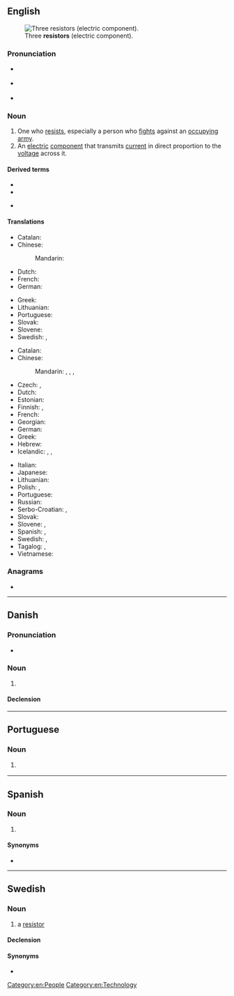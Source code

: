 ==English==
[[File:3_Resistors.jpg|thumb|Three '''resistors''' (electric component).]]

===Pronunciation===
* {{a|UK}} {{IPA|/ɹɪˈzɪstə/|lang=en}}
* {{a|US}} {{IPA|/ɹɪˈzɪstɚ/|lang=en}}
* {{rhymes|ɪstə(r)|lang=en}}

===Noun===
{{en-noun}}

# One who [[resist]]s, especially a person who [[fight]]s against an [[occupy]]ing [[army]].
# An [[electric]] [[component]] that transmits [[current]] in direct proportion to the [[voltage]] across it.

====Derived terms====
{{der-top|an electric component that transmits current in direct proportion to the voltage across it}}
* {{l|en|photoresistor}}
* {{l|en|thermistor}}
{{der-mid}}
* {{l|en|varistor}}
{{der-bottom}}

====Translations====
{{trans-top|one who resists, especially a person who fights against an occupying army}}
* Catalan: {{t|ca|resistent|m}}
* Chinese:
*: Mandarin: {{t+|cmn|反抗|tr=fǎnkàngzhě|alt=反抗者|sc=Hani}}
* Dutch: {{t+|nl|verzetsstrijder|m}}
* French: {{t+|fr|résistant|m}}
* German: {{t+|de|Widerstandskämpfer|m}}
{{trans-mid}}
* Greek: {{t+|el|αντιστασιακός|m}}
* Lithuanian: {{t|lt|pasipriešinimo narys|m}}
* Portuguese: {{t+|pt|resistente|m|f}}
* Slovak: {{t|sk|odporca|m}}
* Slovene: {{t+|sl|upornik|m}}
* Swedish: {{t|sv|motståndsman|c}}, {{t|sv|motståndskämpe|c}}
{{trans-bottom}}

{{trans-top|an electric component that transmits current in direct proportion to the voltage across it}}
* Catalan: {{t|ca|resistència|f}}
* Chinese:
*: Mandarin: {{t+|cmn|電阻|sc=Hani}}, {{t+|cmn|电阻|tr=diànzǔ|sc=Hani}}, {{t+|cmn|電阻器|sc=Hani}}, {{t+|cmn|电阻器|tr=diànzǔqì|sc=Hani}}
* Czech: {{t|cs|rezistor|m}}, {{t+|cs|odpor|m}}
* Dutch: {{t+|nl|weerstand|m}}
* Estonian: {{t+|et|takisti}}
* Finnish: {{t+|fi|vastus}}, {{t+|fi|resistori}}
* French: {{t+|fr|résistance|f}}
* Georgian: {{t|ka|რეზისტორი}}
* German: {{t+|de|Widerstand|m}}
* Greek: {{t+|el|αντίσταση|f}}
* Hebrew: {{t+|he|נגד|m|tr=nagad|sc=Hebr}}
* Icelandic: {{t|is|viðnám|n}}, {{t|is|viðnámstæki|n}}, {{t|is|mótstaða|f}}
{{trans-mid}}
* Italian: {{t+|it|resistore|m}}
* Japanese: {{t+|ja|抵抗器|tr=ていこうき, teikōki|sc=Jpan}}
* Lithuanian: {{t|lt|varžas|f}}
* Polish: {{t+|pl|opornik|m}}, {{t+|pl|rezystor|m}}
* Portuguese: {{t+|pt|resistor|m}}
* Russian: {{t+|ru|рези́стор|m}}
* Serbo-Croatian: {{t|sh|отпорник|m|sc=Cyrl}}, {{t+|sh|otpornik|m}}
* Slovak: {{t|sk|odpor|m}}
* Slovene: {{t+|sl|upornik|m}}, {{t+|sl|upor|m}}
* Spanish: {{t+|es|resistencia|f}}, {{t|es|resistor|m}}
* Swedish: {{t+|sv|resistor|c}}, {{t+|sv|motstånd|n}}
* Tagalog: {{t|tl|panagwil}}, {{t|tl|panakwil}}
* Vietnamese: {{t+|vi|điện trở}} {{t|vi|電阻|sc=Hani}}
{{trans-bottom}}

===Anagrams===
* {{anagrams|en|Rossiter|Tres Rios|roisters|sorriest|storiers}}

[[Category:en:People]]
[[Category:en:Technology]]

----

==Danish==

===Pronunciation===
* {{IPA|[ʁaˈsisd̥ʌ]|lang=da}}

===Noun===
{{da-noun|en|er}}

# {{lb|da|engineering}} {{l|en|resistor}} {{gloss|component with constant resistance}}

====Declension====
{{da-noun-infl|en|er}}

----

==Portuguese==

===Noun===
{{pt-noun|m}}

# {{l|en|resistor}} {{gloss|component that implements electrical resistance}}

----

==Spanish==

===Noun===
{{es-noun|m|resistores}}

# {{l|en|resistor}} {{gloss|component that implements electrical resistance}}

====Synonyms====
* {{l|es|resistencia}}

----

==Swedish==
{{wikipedia|lang=sv}}

===Noun===
{{sv-noun|c}}

# {{lb|sv|electronics}} a [[#English|resistor]]

====Declension====
{{sv-infl-noun-c-r|3=resistore}}

====Synonyms====
* {{l|sv|motstånd}}